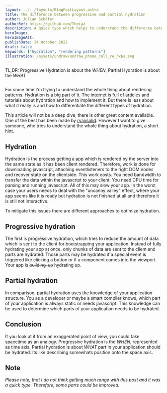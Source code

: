 ```yaml
---
layout: ../../layouts/BlogPostLayout.astro
title: The difference between progressive and partial hydration
author: Julian Schäfer
authorRef: https://github.com/Theiaz
description: A quick type which helps to understand the difference between partial and progressive hydration
heroImage:
heroImageAlt:
publishDate: 24 October 2022
draft: false
keywords: ["hydration", "rendering patterns"]
illustration: /assets/undraw/undraw_phone_call_re_hx6a.svg
---
```



TL;DR: Progressive Hydration is about the _WHEN_, Partial Hydration is about the _WHAT_

<Image src={img} alt="" />

For some time I'm trying to understand the whole thing about rendering patterns. Hydration is a big part of it. The internet is full of articles and tutorials about hydration and how to implement it. But there is less about what it really is and how to differentiate the different types of hydration.

This article will not be a deep dive, there is other great content available. One of the best has been made by [ryansolid](https://twitter.com/RyanCarniato). However I want to give someone, who tries to understand the whole thing about hydration, a short hint.

## Hydration

Hydration is the process getting a app which is rendered by the server into the same state as it has been client rendered. Therefore, work is done for downloading javascript, attaching eventlisteners to the right DOM nodes and recover state on the clientside. This work costs. You need bandwidth to transfer the data within the javascript to your client. You need CPU time for parsing and running javascript. All of this may slow your app. In the worst case your users needs to deal with the "uncanny valley" effect, where your app seems like it is ready but hydration is not finished at all and therefore it is still not interactive.

To mitigate this issues there are different approaches to optimize hydration.

## Progressive hydration

The first is progressive hydration, which tries to reduce the amount of data which is sent to the client for bootstrapping your application. Instead of fully hydrating your app at once, only chunks of data are sent to the client and parts are hydrated. Those parts may be hydrated if a special event is triggered like clicking a button or if a component comes into the viewport. Your app is ~~building-up~~ hydrating up.

## Partial hydration

In comparison, partial hydration uses the knowledge of your application structure. You as a developer or maybe a smart compiler knows, which part of your application is always static or needs javascript. This knowledge can be used to determine which parts of your application needs to be hydrated.

## Conclusion

If you look at it from an exaggerated point of view, you could take spacetime as an analogy. Progressive hydration is the _WHEN_, represented as time axis. Partial hydration is about _WHAT_ part in your application should be hydrated. Its like describing somewhats position onto the space axis.

## Note

_Please note, that I do not think getting much range with this post and it was a quick type. Therefore, some parts could be improved._
